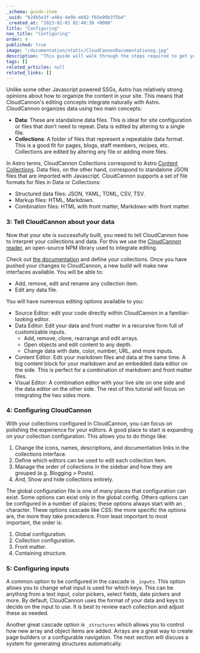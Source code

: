 ```yaml
---
_schema: guide-item
_uuid: "b24b5e3f-a48a-4e9b-a602-f65e90b3f5b4"
_created_at: "2023-02-01 02:40:30 +0000"
title: "Configuring"
nav_title: "Configuring"
order: 4
published: true
image: "/documentation/static/CloudCannonDocumentationog.jpg"
description: "This guide will walk through the steps required to get your Astro site built, editable and live on CloudCannon."
tags: []
related_articles: null
related_links: []
---
```


Unlike some other Javascript powered SSGs, Astro has relatively strong opinions about how to organize the content in your site. This means that CloudCannon's editing concepts integrate naturally with Astro. CloudCannon organizes data using two main concepts:

* **Data**\: These are standalone data files. This is ideal for site configuration or files that don’t need to repeat. Data is edited by altering to a single file.
* **Collections**\: A folder of files that represent a repeatable data format. This is a good fit for pages, blogs, staff members, recipes, etc. Collections are edited by altering any file or adding more files.

In Astro terms, CloudCannon Collections correspond to Astro [Content Collections](https://docs.astro.build/en/guides/content-collections/). Data files, on the other hand, correspond to standalone JSON files that are imported with Javascript. CloudCannon supports a set of file formats for files in Data or Collections:

* Structured data files: JSON, YAML, TOML, CSV, TSV.
* Markup files: HTML, Markdown.
* Combination files: HTML with front matter, Markdown with front matter.

### 3: Tell CloudCannon about your data

Now that your site is successfully built, you need to tell CloudCannon how to interpret your collections and data. For this we use the [CloudCannon reader](https://github.com/CloudCannon/reader), an open-source NPM library used to integrate editing.

Check out [the documentation](https://github.com/CloudCannon/reader) and define your collections. Once you have pushed your changes to CloudCannon, a new build will make new interfaces available. You will be able to:

* Add, remove, edit and rename any collection item.
* Edit any data file.

You will have numerous editing options available to you:

* Source Editor: edit your code directly within CloudCannon in a familiar-looking editor.
* Data Editor: Edit your data and front matter in a recursive form full of customizable inputs.
  * Add, remove, clone, rearrange and edit arrays.
  * Open objects and edit content to any depth.
  * Change data with date, color, number, URL, and more inputs.
* Content Editor: Edit your markdown files and data at the same time. A big content block for your markdown and an embedded data editor on the side. This is perfect for a combination of markdown and front matter files.
* Visual Editor: A combination editor with your live site on one side and the data editor on the other side. The rest of this tutorial will focus on integrating the two sides more.

### 4: Configuring CloudCannon

With your collections configured in CloudCannon, you can focus on polishing the experience for your editors. A good place to start is expanding on your collection configuration. This allows you to do things like:

1. Change the icons, names, descriptions, and documentation links in the collections interface.
2. Define which editors can be used to edit each collection item.
3. Manage the order of collections in the sidebar and how they are grouped (e.g. Blogging &gt; Posts).
4. And, Show and hide collections entirely.

The global configuration file is one of many places that configuration can exist. Some options can exist only in the global config. Others options can be configured in a number of places; these options always start with an `_` character. These options cascade like CSS: the more specific the options are, the more they take precedence. From least important to most important, the order is:

1. Global configuration.
2. Collection configuration.
3. Front matter.
4. Containing structure.

### 5: Configuring inputs

A common option to be configured in the cascade is `_inputs`. This option allows you to change what input is used for which keys. This can be anything from a text input, color pickers, select fields, date pickers and more. By default, CloudCannon uses the format of your data and keys to decide on the input to use. It is best to review each collection and adjust these as needed.

Another great cascade option is `_structures` which allows you to control how new array and object items are added. Arrays are a great way to create page builders or a configurable navigation. The next section will discuss a system for generating structures automatically.
